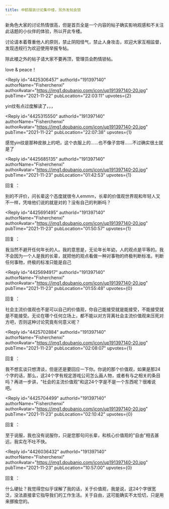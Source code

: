 ```yaml
---
title: 申鹤服装讨论集中楼，另外发帖会锁
---
```



<Forum groupName="原神" groupUrl="https://www.douban.com/group/genshin/" archivedAt="2025-05-16T16:56:56.443Z">
  <Post
    id="253583623"
    title="申鹤服装讨论集中楼，另外发帖会锁"
    url="https://www.douban.com/group/topic/253583623/?_spm_id=MTY3NzYzMTUz"
    pubTime="2022-01-21"
    highlightUserId="191397140"
  >
新角色大家的讨论热情很高，但是首页全是一个内容的帖子确实影响观感和不关注此话题的小伙伴的体验，所以开此专楼。

讨论请本着尊重他人的原则，禁止阴阳怪气，禁止人身攻击，欢迎大家互相监督，发现违规行为欢迎使用举报专帖。

除此楼之外的帖子请大家不要再顶，管理员会酌情锁帖。

love & peace！

<Reply
  id="4425306457"
  authorId="191397140"
  authorName="Fisherchenxi"
  authorAvatar="https://img1.doubanio.com/icon/up191397140-20.jpg"
  pubTime="2021-11-22"
  pubLocation="22:03:11"
  upvotes={2}
>
yin纹有点过度解读了，，，
</Reply>

<Reply
  id="4425315550"
  authorId="191397140"
  authorName="Fisherchenxi"
  authorAvatar="https://img1.doubanio.com/icon/up191397140-20.jpg"
  pubTime="2021-11-22"
  pubLocation="22:07:38"
  upvotes={1}
>
感觉yin纹是那种皮肤上的吧，这个衣服上的......也不像子宫呀......不过确实很土就是了
</Reply>

<Reply
  id="4425685135"
  authorId="191397140"
  authorName="Fisherchenxi"
  authorAvatar="https://img1.doubanio.com/icon/up191397140-20.jpg"
  pubTime="2021-11-23"
  pubLocation="01:42:53"
  upvotes={1}
>
回复 ：
 

别的不评价，问长辈这个态度就很令人emmm，长辈的价值观世界观和年轻人又不一样，凭啥他们说的就是对的？没有自己的判断吗？
</Reply>

<Reply
  id="4425691495"
  authorId="191397140"
  authorName="Fisherchenxi"
  authorAvatar="https://img1.doubanio.com/icon/up191397140-20.jpg"
  pubTime="2021-11-23"
  pubLocation="01:50:57"
  upvotes={1}
>
回复 ：
 

我当然不避开任何年长的人。我的意思是，无论年长年幼，人的观点是平等的。我不会因为一个人是我的长辈，就把他的观点看做一种对事物的终极判断标准。判断任何事物，终极的标准只能是自己
</Reply>

<Reply
  id="4425694917"
  authorId="191397140"
  authorName="Fisherchenxi"
  authorAvatar="https://img1.doubanio.com/icon/up191397140-20.jpg"
  pubTime="2021-11-23"
  pubLocation="01:55:48"
  upvotes={0}
>
回复 ：
 

社会主流价值观也不是可以自己的价值观，你自己能接受就是能接受，不能接受就是不能接受。无论在哪个任何立场上，都不能以对方背离社会主流价值观来压死对方吧，否则这种讨论究竟有何意义呢？
</Reply>

<Reply
  id="4425702884"
  authorId="191397140"
  authorName="Fisherchenxi"
  authorAvatar="https://img1.doubanio.com/icon/up191397140-20.jpg"
  pubTime="2021-11-23"
  pubLocation="02:08:07"
  upvotes={1}
>
回复 ：
 

我不想玄谈只想清谈，但是还是要回应一下你。你说的那个价值观，如果是那24个字的话，那么，这24个字有规定游戏公司怎么画人物，或者有与之相关的条目吗？再进一步讲，"社会的主流价值观"和这24个字是不是一个东西呢？很难说吧。
</Reply>

<Reply
  id="4425704499"
  authorId="191397140"
  authorName="Fisherchenxi"
  authorAvatar="https://img1.doubanio.com/icon/up191397140-20.jpg"
  pubTime="2021-11-23"
  pubLocation="02:10:42"
  upvotes={0}
>
回复 ：
 

至于说服，我也没有说服你，只是您那句问长辈，和核心价值观的"自由"相去甚远，我实在不吐不快。
</Reply>

<Reply
  id="4426036432"
  authorId="191397140"
  authorName="Fisherchenxi"
  authorAvatar="https://img1.doubanio.com/icon/up191397140-20.jpg"
  pubTime="2021-11-23"
  pubLocation="10:57:00"
  upvotes={0}
>
回复 ：
 

什么硬扯？我觉得您似乎误解了我的话，关于价值观，我是说，这24个字很宽泛，没法直接拿它指导我们的工作生活。关于自由，这可能确实不太恰切，只是用来挪揄您的。
</Reply>
  </Post>
</Forum>
